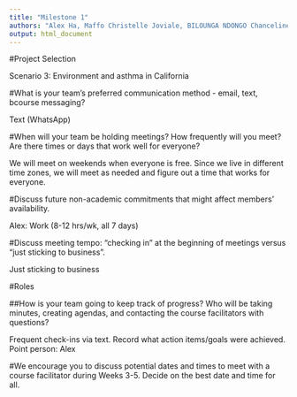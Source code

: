 ```yaml
--- 
title: "Milestone 1"
authors: "Alex Ha, Maffo Christelle Joviale, BILOUNGA NDONGO Chanceline"
output: html_document
---
```


#Project Selection

Scenario 3: Environment and asthma in California

#What is your team's preferred communication method - email, text, bcourse messaging?

Text (WhatsApp)

#When will your team be holding meetings? How frequently will you meet? Are there times or days that work well for everyone?

We will meet on weekends when everyone is free. Since we live in different time zones, we will meet as needed and figure out a time that works for everyone.

#Discuss future non-academic commitments that might affect members' availability.

Alex: Work (8-12 hrs/wk, all 7 days)

#Discuss meeting tempo: "checking in" at the beginning of meetings versus "just sticking to business".

Just sticking to business

#Roles

##How is your team going to keep track of progress? Who will be taking minutes, creating agendas, and contacting the course facilitators with questions?

Frequent check-ins via text. Record what action items/goals were achieved. Point person: Alex

#We encourage you to discuss potential dates and times to meet with a course facilitator during Weeks 3-5. Decide on the best date and time for all.



